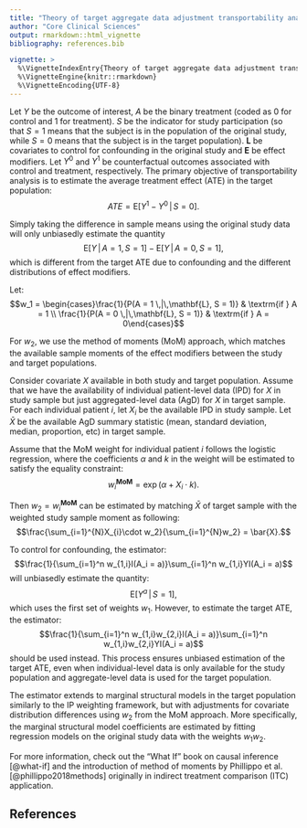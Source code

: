 ```yaml
---
title: "Theory of target aggregate data adjustment transportability analysis"
author: "Core Clinical Sciences"
output: rmarkdown::html_vignette
bibliography: references.bib

vignette: >
  %\VignetteIndexEntry{Theory of target aggregate data adjustment transportability analysis}
  %\VignetteEngine{knitr::rmarkdown}
  %\VignetteEncoding{UTF-8}
---
```



\newcommand{\given}{\,|\,}
\newcommand{\E}{\mathrm{E}}

Let $Y$ be the outcome of interest, $A$ be the binary treatment (coded as 0 for control and 1 for treatment). $S$ be the indicator for study participation (so that $S=1$ means that the subject is in the population of the original study, while $S = 0$ means that the subject is in the target population). $\mathbf{L}$ be covariates to control for confounding in the original study and $\mathbf{E}$ be effect modifiers. Let $Y^0$ and $Y^1$ be counterfactual outcomes associated with control and treatment, respectively. The primary objective of transportability analysis is to estimate the average treatment effect (ATE) in the target population:
$$ATE = \E[Y^1 - Y^0 \given S = 0].$$

Simply taking the difference in sample means using the original study data will only unbiasedly estimate the quantity
$$\E[Y \given A = 1, S = 1] - \E[Y \given A = 0, S = 1],$$
which is different from the target ATE due to confounding and the different distributions of effect modifiers.

Let:
$$w_1 = \begin{cases}\frac{1}{P(A = 1 \given \mathbf{L}, S = 1)} & \textrm{if } A = 1 \\ \frac{1}{P(A = 0 \given \mathbf{L}, S = 1)} & \textrm{if } A = 0\end{cases}$$

For $w_2$, we use the method of moments (MoM) approach, which matches the available sample moments of the effect modifiers between the study and target populations. 

Consider covariate $X$ available in both study and target population. Assume that we have the availability of individual patient-level data (IPD) for $X$ in study sample but just aggregated-level data (AgD) for $X$ in target sample. For each individual patient $i$, let $X_{i}$ be the available IPD in study sample. Let $\bar{X}$ be the available AgD summary statistic (mean, standard deviation, median, proportion, etc) in target sample.

Assume that the MoM weight for individual patient $i$ follows the logistic regression, where the coefficients $\alpha$ and $k$ in the weight will be estimated to satisfy the equality constraint:
$$w_i^\textbf{MoM} = \exp(\alpha + X_{i}\cdot k).$$


Then $w_2 = w_i^\textbf{MoM}$ can be estimated by matching $\bar{X}$ of target sample with the weighted study sample moment as following:
$$\frac{\sum_{i=1}^{N}X_{i}\cdot w_2}{\sum_{i=1}^{N}w_2} = \bar{X}.$$

To control for confounding, the estimator:
$$\frac{1}{\sum_{i=1}^n w_{1,i}I(A_i = a)}\sum_{i=1}^n w_{1,i}YI(A_i = a)$$
will unbiasedly estimate the quantity:
$$\E[Y^a \given S = 1],$$
which uses the first set of weights $w_1$. However, to estimate the target ATE, the estimator:
$$\frac{1}{\sum_{i=1}^n w_{1,i}w_{2,i}I(A_i = a)}\sum_{i=1}^n w_{1,i}w_{2,i}YI(A_i = a)$$
should be used instead. This process ensures unbiased estimation of the target ATE, even when individual-level data is only available for the study population and aggregate-level data is used for the target population.

The estimator extends to marginal structural models in the target population similarly to the IP weighting framework, but with adjustments for covariate distribution differences using $w_2$ from the MoM approach. More specifically, the marginal structural model coefficients are estimated by fitting regression models on the original study data with the weights $w_1w_2$.


For more information, check out the "What If" book on causal inference [@what-if] and the introduction of method of moments by Phillippo et al. [@phillippo2018methods] originally in indirect treatment comparison (ITC) application.

## References

::: {#refs}
:::

